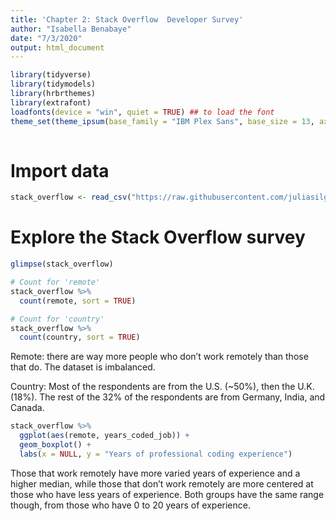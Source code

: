 ```yaml
---
title: 'Chapter 2: Stack Overflow  Developer Survey'
author: "Isabella Benabaye"
date: "7/3/2020"
output: html_document
---
```

```r
library(tidyverse)
library(tidymodels)
library(hrbrthemes)
library(extrafont)
loadfonts(device = "win", quiet = TRUE) ## to load the font
theme_set(theme_ipsum(base_family = "IBM Plex Sans", base_size = 13, axis_title_size = 14))
  
```

# Import data
```r
stack_overflow <- read_csv("https://raw.githubusercontent.com/juliasilge/supervised-ML-case-studies-course/master/data/stack_overflow.csv")
```

# Explore the Stack Overflow survey
```r
glimpse(stack_overflow)

# Count for 'remote'
stack_overflow %>% 
  count(remote, sort = TRUE)

# Count for 'country'
stack_overflow %>% 
  count(country, sort = TRUE)
```

Remote: there are way more people who don't work remotely than those that do. The dataset is imbalanced.

Country: Most of the respondents are from the U.S. (~50%), then the U.K. (18%). The rest of the 32% of the respondents are from Germany, India, and Canada.

```r
stack_overflow %>% 
  ggplot(aes(remote, years_coded_job)) +
  geom_boxplot() +
  labs(x = NULL, y = "Years of professional coding experience")
```

Those that work remotely have more varied years of experience and a higher median, while those that don't work remotely are more centered at those who have less years of experience. Both groups have the same range though, from those who have 0 to 20 years of experience.


